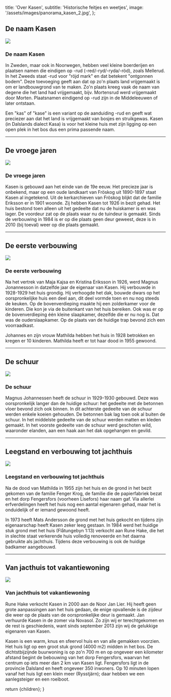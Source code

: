  title: 'Over Kasen',
  subtitle: 'Historische feitjes en weetjes',
  image: '/assets/images/panorama_kasen_2.jpg',
};

## De naam Kasen

![](/assets/images/kasen_luchtfoto.jpg)

### De naam Kasen

<p />

In Zweden, maar ook in Noorwegen, hebben veel kleine boerderijen en plaatsen namen die eindigen op -rud (-red/-ryd/-ryda/-röd), zoals Mellerud. In het Zweeds staat -rud voor "röjd mark" en dat betekent "ontgonnen bodem". Deze toevoeging geeft aan dat op zo'n plaats land vrijgemaakt is om er landbouwgrond van te maken. Zo'n plaats kreeg vaak de naam van degene die het land had vrijgemaakt, bijv. Mortensrud werd vrijgemaakt door Morten. Plaatsnamen eindigend op -rud zijn in de Middeleeuwen of later ontstaan.

Een "kas" of "kase" is een variant op de aanduiding -rud en geeft wat preciezer aan dat het land is vrijgemaakt van bosjes en struikgewas. Kasen (in Dalslands dialect Kasa) is voor het kleine huis met zijn ligging op een open plek in het bos dus een prima passende naam.

---

## De vroege jaren

![](/assets/images/kasen_oud_1.jpg)

### De vroege jaren

<p />

Kasen is gebouwd aan het einde van de 19e eeuw. Het precieze jaar is onbekend, maar op een oude landkaart van Fröskog uit 1890-1897 staat Kasen al ingetekend. Uit de kerkarchieven van Fröskog blijkt dat de familie Eriksson er in 1901 woonde. Zij hebben Kasen tot 1926 in bezit gehad. Het huis bestond toen alleen uit het gedeelte dat nu de huiskamer is en was lager. De voordeur zat op de plaats waar nu de tuindeur is gemaakt. Sinds de verbouwing in 1984 is er op die plaats geen deur geweest, deze is in 2010 (bij toeval) weer op die plaats gemaakt.

---

## De eerste verbouwing

![](/assets/images/kasen_oud_2.jpg)

### De eerste verbouwing

<p />

Na het vertrek van Maja Kajsa en Kristina Eriksson in 1926, werd Magnus Jonannesson in datzelfde jaar de eigenaar van Kasen. Hij verbouwde in 1928-1929 het huis grondig. Hij verhoogde het dak, bouwde dwars op het oorspronkelijke huis een deel aan, dit deel vormde toen en nu nog steeds de keuken. Op de bovenverdieping maakte hij een zolderkamer voor de kinderen. Die kon je via de buitenkant van het huis bereiken. Ook was er op de bovenverdieping één kleine slaapkamer, dezelfde die er nu nog is. Dat was de ouderslaapkamer. Op de plaats van de huidige trap bevond zich een voorraadkast.

Johannes en zijn vrouw Mathilda hebben het huis in 1928 betrokken en kregen er 10 kinderen. Mathilda heeft er tot haar dood in 1955 gewoond.

---

## De schuur

![](/assets/images/schuur_oud.jpg)

### De schuur

<p />

Magnus Johannessen heeft de schuur in 1929-1930 gebouwd. Deze was oorspronkelijk langer dan de huidige schuur: het gedeelte met de betonnen vloer bevond zich ook binnen. In dit achterste gedeelte van de schuur werden enkele koeien gehouden. De betonnen bak lag toen ook al buiten de schuur. In het middelste gedeelte van de schuur werden matten en kleden gemaakt. In het voorste gedeelte van de schuur werd geschoten wild, waaronder elanden, aan een haak aan het dak opgehangen en gevild.

---

## Leegstand en verbouwing tot jachthuis

![](/assets/images/kasen_oud_3.jpg)

### Leegstand en verbouwing tot jachthuis

<p />

Na de dood van Mathilda in 1955 zijn het huis en de grond in het bezit gekomen van de familie Fenger Krog, de familie die de papierfabriek bezat en het dorp Fengersfors (voorheen Lisefors) haar naam gaf. Via allerlei erfverdelingen heeft het huis nog een aantal eigenaren gehad, maar het is onduidelijk of er iemand gewoond heeft.

In 1973 heeft Mats Andersson de grond met het huis gekocht en tijdens zijn eigenaarschap heeft Kasen zeker leeg gestaan. In 1984 werd het huidige stuk grond met het huis (Flåtungebyn 1:13) verkocht aan Rune Hake, die het in slechte staat verkerende huis volledig renoveerde en het daarna gebruikte als jachthuis. Tijdens deze verbouwing is ook de huidige badkamer aangebouwd.

---

## Van jacthuis tot vakantiewoning

![](/assets/images/kasen_buiten_6.jpg)

### Van jachthuis tot vakantiewoning

<p />

Rune Hake verkocht Kasen in 2000 aan de Noor Jan Lier. Hij heeft geen grote aanpassingen aan het huis gedaan, de enige opvallende is de zijdeur die weer op de plaats van de oorspronkelijke deur is gemaakt. Jan verhuurde Kasen in de zomer via Novasol. Zo zijn wij er terechtgekomen en de rest is geschiedenis, want sinds september 2013 zijn wij de gelukkige eigenaren van Kasen.

Kasen is een warm, knus en sfeervol huis en van alle gemakken voorzien. Het huis ligt op een groot stuk grond (4000 m2) midden in het bos. De dichtstbijzijnde buurwoning is op zo'n 700 m en op ongeveer een kilometer afstand begint de bebouwing van het dorp Fengersfors, waarvan het centrum op iets meer dan 2 km van Kasen ligt. Fengersfors ligt in de provincie Dalsland en heeft ongeveer 350 inwoners. Op 10 minuten lopen vanaf het huis ligt een klein meer (Rysstjärn); daar hebben we een aanlegsteiger en een roeiboot.


  return <ContentLayout meta={meta}>{children}</ContentLayout>;
}
